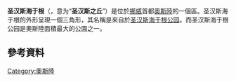 {{unreferenced|time=2016-02-23T06:14:49+00:00}}
{{Infobox settlement
| name                   = 圣汉斯海于根区
| official_name          = Bydel St. Hanshaugen
| type                   = 区
| image_shield           = Oslo komm.svg
| image_map              = Oslo sthanshaugen.png
| image_skyline          =
| image_caption          =
| latd = 59 | latm = 55| lats = 37.58| latNS = N
| longd = 10 | longm= 44| longs= 27.82| longEW= E
| coordinates_display    = inline,title
| coordinates_region     = NO
| subdivision_type       = 國家
| subdivision_name       = [[挪威|挪威]]
| subdivision_type2      = 城市
| subdivision_name2      = [[奧斯陸|奧斯陸]]
| iso_code               = [[ISO_3166-2:NO|NO-030104]]
| leader_title           = <!-- Governor -->
| leader_name            =
| area_total_km2         = 3.59
| area_footnotes         =
| area_rank              =
| area_note              =
| population_as_of       = 2009
| population_total       = 31,550
| population_footnotes   =
| population_rank        =
| population_note        =
| population_density_km2 = auto
| timezone1              = [[Central_European_Time|CET]]
| utc_offset1            = +1
| timezone1_DST          = [[Central_European_Summer_Time|CEST]]
| utc_offset1_DST        = +2
| website                = [http://www.bsh.oslo.kommune.no/ bsh.oslo.kommune.no]
}}
'''圣汉斯海于根'''（{{lang-no|St. Hanshaugen}}，意为“'''圣汉斯之丘'''”）是位於[[挪威|挪威]]首都[[奧斯陸|奧斯陸]]的一個區。圣汉斯海于根的外形呈現一個三角形，其名稱是來自於[[圣汉斯海于根公园|圣汉斯海于根公园]]。而圣汉斯海于根公园是奧斯陸面積最大的公園之一。

==參考資料==
{{reflist}}
{{奧斯陸行政區劃}}

[[Category:奧斯陸|Category:奧斯陸]]